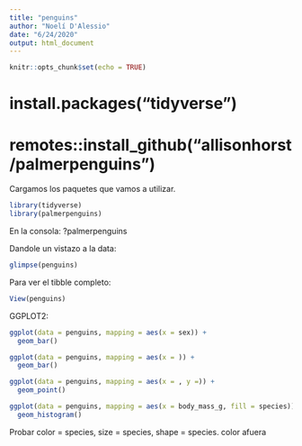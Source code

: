 ```yaml
---
title: "penguins"
author: "Noelí D'Alessio"
date: "6/24/2020"
output: html_document
---
```


```r
knitr::opts_chunk$set(echo = TRUE)
```

# install.packages("tidyverse")
# remotes::install_github("allisonhorst/palmerpenguins")

Cargamos los paquetes que vamos a utilizar.
```r
library(tidyverse)
library(palmerpenguins)
```

En la consola: ?palmerpenguins

Dandole un vistazo a la data:
```r
glimpse(penguins)
```

Para ver el tibble completo:
```r
View(penguins)
```

GGPLOT2:

```r
ggplot(data = penguins, mapping = aes(x = sex)) +
  geom_bar()
```

```r
ggplot(data = penguins, mapping = aes(x = )) +
  geom_bar()
```

```r
ggplot(data = penguins, mapping = aes(x = , y =)) +
  geom_point()
```

```r
ggplot(data = penguins, mapping = aes(x = body_mass_g, fill = species)) +
  geom_histogram()
```

Probar color = species, size = species, shape = species.
color afuera